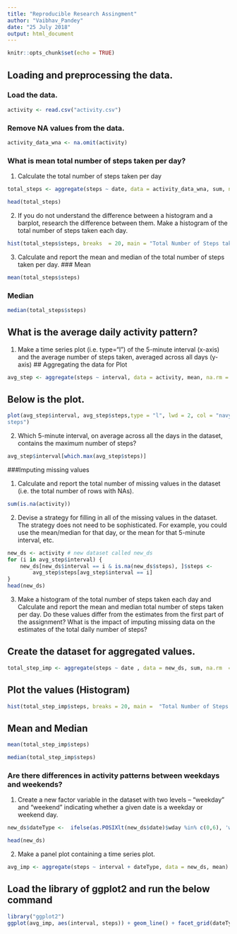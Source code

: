 ---
title: "Reproducible Research Assingment"
author: "Vaibhav_Pandey"
date: "25 July 2018"
output: html_document
---

```{r setup, include=FALSE}
knitr::opts_chunk$set(echo = TRUE)
```

## Loading and preprocessing the data.
### Load the data.

```{r}
activity <- read.csv("activity.csv")
```
### Remove NA values from the data.
```{r}
activity_data_wna <- na.omit(activity)
```

### What is mean total number of steps taken per day?
1) Calculate the total number of steps taken per day
```{r}
total_steps <- aggregate(steps ~ date, data = activity_data_wna, sum, na.rm = TRUE)
```
```{r}
head(total_steps)
```
2) If you do not understand the difference between a histogram and a barplot, research the difference between them. Make a histogram of the total number of steps taken each day.

```{r}
hist(total_steps$steps, breaks  = 20, main = "Total Number of Steps taken Each Day", col = "blue", border = "black", xlab = "Steps", axes =  TRUE)
```


3) Calculate and report the mean and median of the total number of steps taken per day.
### Mean

```{r}
mean(total_steps$steps)

```
### Median
```{r}
median(total_steps$steps)
```


## What is the average daily activity pattern?
1) Make a time series plot (i.e. \color{red}{\verb|type = "l"|}type="l") of the 5-minute interval (x-axis) and the average number of steps taken, averaged across all days (y-axis)
## Aggregating the data for Plot

```{r}
avg_step <- aggregate(steps ~ interval, data = activity, mean, na.rm = TRUE)
```
## Below is the plot.

```{r}
plot(avg_step$interval, avg_step$steps,type = "l", lwd = 2, col = "navy", main = "Time Series: Average Number of Steps Taken", axes = TRUE, xlab = "5-minute interval", ylab = "Average number of 
steps")
```
2) Which 5-minute interval, on average across all the days in the dataset, contains the maximum number of steps?

```{r}
avg_step$interval[which.max(avg_step$steps)]
```



###Imputing missing values

1) Calculate and report the total number of missing values in the dataset (i.e. the total number of rows with NAs).

```{r}
sum(is.na(activity))
```
2) Devise a strategy for filling in all of the missing values in the dataset. The strategy does not need to be sophisticated. For example, you could use the mean/median for that day, or the mean for that 5-minute interval, etc.
```{r}
new_ds <- activity # new dataset called new_ds
for (i in avg_step$interval) {
    new_ds[new_ds$interval == i & is.na(new_ds$steps), ]$steps <- 
        avg_step$steps[avg_step$interval == i]
}
head(new_ds)
```
3) Make a histogram of the total number of steps taken each day and Calculate and report the mean and median total number of steps taken per day. Do these values differ from the estimates from the 
first part of the assignment? What is the impact of imputing missing data on the estimates of the total daily number of steps?

## Create the dataset for aggregated values.
```{r}
total_step_imp <- aggregate(steps ~ date , data = new_ds, sum, na.rm  = TRUE)
```

## Plot the values (Histogram)
```{r}
hist(total_step_imp$steps, breaks = 20, main =  "Total Number of Steps Taken Each Day (Imputed)", col = "blue", border = "white", xlab = "Step", axes = TRUE )
```


## Mean and Median
```{r}
mean(total_step_imp$steps)
```

```{r}
median(total_step_imp$steps)
```

### Are there differences in activity patterns between weekdays and weekends?

1) Create a new factor variable in the dataset with two levels – “weekday” and “weekend” indicating whether a given date is a weekday or weekend day.

```{r}
new_ds$dateType <-  ifelse(as.POSIXlt(new_ds$date)$wday %in% c(0,6), 'weekend', 'weekday')
```

```{r}
head(new_ds)
```
2) Make a panel plot containing a time series plot.

```{r}
avg_imp <- aggregate(steps ~ interval + dateType, data = new_ds, mean)
```

## Load the library of ggplot2 and run the below command
```{r}
library("ggplot2")
ggplot(avg_imp, aes(interval, steps)) + geom_line() + facet_grid(dateType ~ .) + xlab("5-minute interval") + ylab("average number of steps")
```
